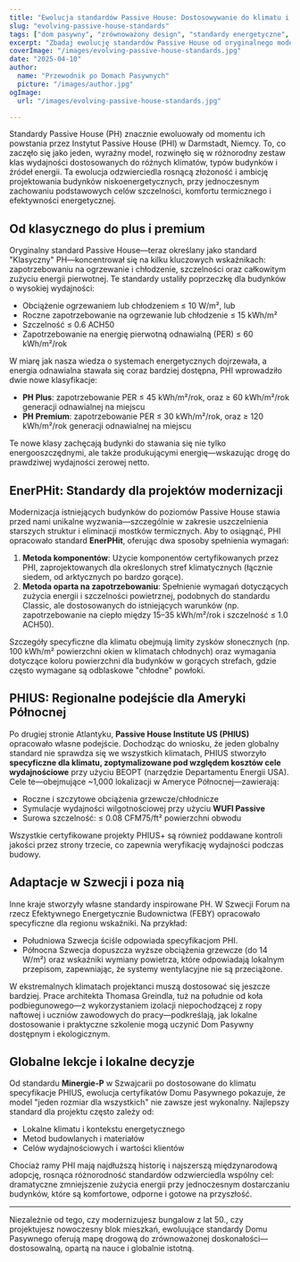 ```yaml
---
title: "Ewolucja standardów Passive House: Dostosowywanie do klimatu i kontekstu"
slug: "evolving-passive-house-standards"
tags: ["dom pasywny", "zrównoważony design", "standardy energetyczne", "modernizacje"]
excerpt: "Zbadaj ewolucję standardów Passive House od oryginalnego modelu 'Classic' do certyfikacji specyficznych dla klimatu, takich jak PHIUS i EnerPHit, odzwierciedlając rosnącą potrzebę elastyczności i globalnej zastosowalności."
coverImage: "/images/evolving-passive-house-standards.jpg"
date: "2025-04-10"
author:
  name: "Przewodnik po Domach Pasywnych"
  picture: "/images/author.jpg"
ogImage:
  url: "/images/evolving-passive-house-standards.jpg"

---
```

Standardy Passive House (PH) znacznie ewoluowały od momentu ich powstania przez Instytut Passive House (PHI) w Darmstadt, Niemcy. To, co zaczęło się jako jeden, wyraźny model, rozwinęło się w różnorodny zestaw klas wydajności dostosowanych do różnych klimatów, typów budynków i źródeł energii. Ta ewolucja odzwierciedla rosnącą złożoność i ambicję projektowania budynków niskoenergetycznych, przy jednoczesnym zachowaniu podstawowych celów szczelności, komfortu termicznego i efektywności energetycznej.

## Od klasycznego do plus i premium

Oryginalny standard Passive House—teraz określany jako standard "Klasyczny" PH—koncentrował się na kilku kluczowych wskaźnikach: zapotrzebowaniu na ogrzewanie i chłodzenie, szczelności oraz całkowitym zużyciu energii pierwotnej. Te standardy ustaliły poprzeczkę dla budynków o wysokiej wydajności:

- Obciążenie ogrzewaniem lub chłodzeniem ≤ 10 W/m², lub
- Roczne zapotrzebowanie na ogrzewanie lub chłodzenie ≤ 15 kWh/m²
- Szczelność ≤ 0.6 ACH50
- Zapotrzebowanie na energię pierwotną odnawialną (PER) ≤ 60 kWh/m²/rok

W miarę jak nasza wiedza o systemach energetycznych dojrzewała, a energia odnawialna stawała się coraz bardziej dostępna, PHI wprowadziło dwie nowe klasyfikacje:

- **PH Plus**: zapotrzebowanie PER ≤ 45 kWh/m²/rok, oraz ≥ 60 kWh/m²/rok generacji odnawialnej na miejscu
- **PH Premium**: zapotrzebowanie PER ≤ 30 kWh/m²/rok, oraz ≥ 120 kWh/m²/rok generacji odnawialnej na miejscu

Te nowe klasy zachęcają budynki do stawania się nie tylko energooszczędnymi, ale także produkującymi energię—wskazując drogę do prawdziwej wydajności zerowej netto.
## EnerPHit: Standardy dla projektów modernizacji

Modernizacja istniejących budynków do poziomów Passive House stawia przed nami unikalne wyzwania—szczególnie w zakresie uszczelnienia starszych struktur i eliminacji mostków termicznych. Aby to osiągnąć, PHI opracowało standard **EnerPHit**, oferując dwa sposoby spełnienia wymagań:

1. **Metoda komponentów**: Użycie komponentów certyfikowanych przez PHI, zaprojektowanych dla określonych stref klimatycznych (łącznie siedem, od arktycznych po bardzo gorące).
2. **Metoda oparta na zapotrzebowaniu**: Spełnienie wymagań dotyczących zużycia energii i szczelności powietrznej, podobnych do standardu Classic, ale dostosowanych do istniejących warunków (np. zapotrzebowanie na ciepło między 15–35 kWh/m²/rok i szczelność ≤ 1.0 ACH50).

Szczegóły specyficzne dla klimatu obejmują limity zysków słonecznych (np. 100 kWh/m² powierzchni okien w klimatach chłodnych) oraz wymagania dotyczące koloru powierzchni dla budynków w gorących strefach, gdzie często wymagane są odblaskowe "chłodne" powłoki.

## PHIUS: Regionalne podejście dla Ameryki Północnej

Po drugiej stronie Atlantyku, **Passive House Institute US (PHIUS)** opracowało własne podejście. Dochodząc do wniosku, że jeden globalny standard nie sprawdza się we wszystkich klimatach, PHIUS stworzyło **specyficzne dla klimatu, zoptymalizowane pod względem kosztów cele wydajnościowe** przy użyciu BEOPT (narzędzie Departamentu Energii USA). Cele te—obejmujące ~1,000 lokalizacji w Ameryce Północnej—zawierają:

- Roczne i szczytowe obciążenia grzewcze/chłodnicze
- Symulacje wydajności wilgotnościowej przy użyciu **WUFI Passive**
- Surowa szczelność: ≤ 0.08 CFM75/ft² powierzchni obwodu

Wszystkie certyfikowane projekty PHIUS+ są również poddawane kontroli jakości przez strony trzecie, co zapewnia weryfikację wydajności podczas budowy.
## Adaptacje w Szwecji i poza nią

Inne kraje stworzyły własne standardy inspirowane PH. W Szwecji Forum na rzecz Efektywnego Energetycznie Budownictwa (FEBY) opracowało specyficzne dla regionu wskaźniki. Na przykład:

- Południowa Szwecja ściśle odpowiada specyfikacjom PHI.
- Północna Szwecja dopuszcza wyższe obciążenia grzewcze (do 14 W/m²) oraz wskaźniki wymiany powietrza, które odpowiadają lokalnym przepisom, zapewniając, że systemy wentylacyjne nie są przeciążone.

W ekstremalnych klimatach projektanci muszą dostosować się jeszcze bardziej. Prace architekta Thomasa Greindla, tuż na południe od koła podbiegunowego—z wykorzystaniem izolacji niepochodzącej z ropy naftowej i uczniów zawodowych do pracy—podkreślają, jak lokalne dostosowanie i praktyczne szkolenie mogą uczynić Dom Pasywny dostępnym i ekologicznym.

## Globalne lekcje i lokalne decyzje

Od standardu **Minergie-P** w Szwajcarii po dostosowane do klimatu specyfikacje PHIUS, ewolucja certyfikatów Domu Pasywnego pokazuje, że model "jeden rozmiar dla wszystkich" nie zawsze jest wykonalny. Najlepszy standard dla projektu często zależy od:

- Lokalne klimatu i kontekstu energetycznego
- Metod budowlanych i materiałów
- Celów wydajnościowych i wartości klientów

Chociaż ramy PHI mają najdłuższą historię i najszerszą międzynarodową adopcję, rosnąca różnorodność standardów odzwierciedla wspólny cel: dramatyczne zmniejszenie zużycia energii przy jednoczesnym dostarczaniu budynków, które są komfortowe, odporne i gotowe na przyszłość.

---

Niezależnie od tego, czy modernizujesz bungalow z lat 50., czy projektujesz nowoczesny blok mieszkań, ewoluujące standardy Domu Pasywnego oferują mapę drogową do zrównoważonej doskonałości—dostosowalną, opartą na nauce i globalnie istotną.
